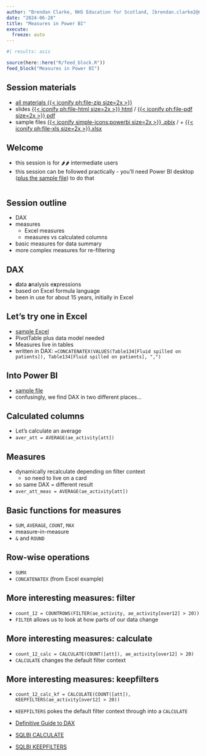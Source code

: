 ---
author: "Brendan Clarke, NHS Education for Scotland, [brendan.clarke2@nhs.scot](mailto:brendan.clarke2@nhs.scot)"
date: "2024-06-28"
title: "Measures in Power BI"
execute:
  freeze: auto
---


```{r}
#| results: asis

source(here::here("R/feed_block.R"))
feed_block("Measures in Power BI")

```


:::{.callout-note collapse=false appearance='default' icon=true}
## Session materials
+ [all materials {{< iconify ph:file-zip size=2x >}}](src/measures_in_power_bi.zip)
+ slides [{{< iconify ph:file-html size=2x >}} html](src/measures_in_power_bi.html) / [{{< iconify ph:file-pdf size=2x >}} pdf](src/measures_in_power_bi.pdf)
+ sample files [{{< iconify simple-icons:powerbi size=2x >}} .pbix](data/ae_weeks_start.pbix) / + [{{< iconify ph:file-xls size=2x >}}.xlsx](data/excel_measures.xlsx)
:::

## Welcome

+ this session is for 🌶🌶 intermediate users
+ this session can be followed practically - you'll need Power BI desktop ([plus the sample file](https://github.com/NES-DEW/KIND-training/raw/main/bi_training/data/ae_weeks_start.pbix)) to do that



```{r}
```


## Session outline

+ DAX
+ measures
  + Excel measures
  + measures vs calculated columns
+ basic measures for data summary
+ more complex measures for re-filtering

## DAX

+ **d**ata **a**nalysis e**x**pressions
+ based on Excel formula language
+ been in use for about 15 years, initially in Excel

## Let's try one in Excel

+ [sample Excel](https://github.com/NES-DEW/KIND-training/raw/main/bi_training/data/excel_measures.xlsx)
+ PivotTable plus data model needed
+ Measures live in tables
+ written in DAX: `=CONCATENATEX(VALUES(Table134[Fluid spilled on patients]), Table134[Fluid spilled on patients], ",")`

## Into Power BI

+ [sample file](https://github.com/NES-DEW/KIND-training/raw/main/bi_training/data/ae_weeks_start.pbix)
+ confusingly, we find DAX in two different places...

## Calculated columns

+ Let's calculate an average
+ `aver_att = AVERAGE(ae_activity[att])`

## Measures

+ dynamically recalculate depending on filter context
  + so need to live on a card
+ so same DAX = different result
+ `aver_att_meas = AVERAGE(ae_activity[att])`


## Basic functions for measures

+ `SUM`, `AVERAGE`, `COUNT`, `MAX`
+ measure-in-measure
+ `&` and `ROUND`

## Row-wise operations
+ `SUMX`
+ `CONCATENATEX` (from Excel example)

## More interesting measures: filter

+ `count_12 = COUNTROWS(FILTER(ae_activity, ae_activity[over12] > 20))`
+ `FILTER` allows us to look at how parts of our data change

## More interesting measures: calculate

+ `count_12_calc = CALCULATE(COUNT([att]), ae_activity[over12] > 20)`
+ `CALCULATE` changes the default filter context

## More interesting measures: keepfilters

+ `count_12_calc_kf = CALCULATE(COUNT([att]), KEEPFILTERS(ae_activity[over12] > 20))`
+ `KEEPFILTERS` pokes the default filter context through into a `CALCULATE`



+ [Definitive Guide to DAX](https://www.waterstones.com/book/definitive-guide-to-dax-the/marco-russo/alberto-ferrari/9781509306978)
+ [SQLBI CALCULATE](https://www.youtube.com/watch?v=HxZLkmpY6BA)
+ [SQLBI KEEPFILTERS](https://www.youtube.com/watch?v=Cj6rI0fRCaQ)

